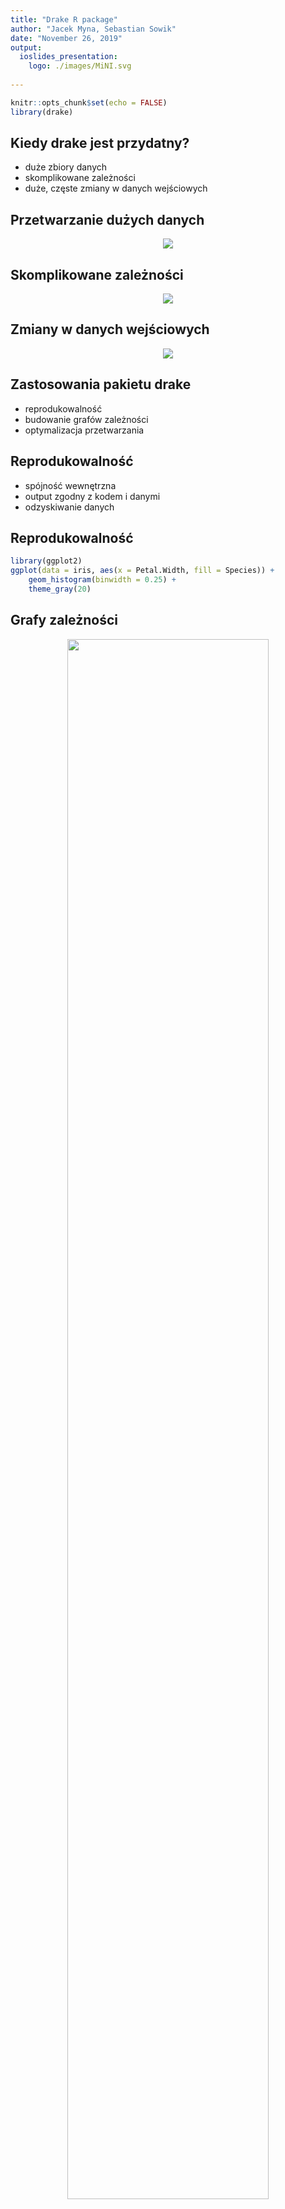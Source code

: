 ```yaml
---
title: "Drake R package"
author: "Jacek Myna, Sebastian Sowik"
date: "November 26, 2019"
output: 
  ioslides_presentation:
    logo: ./images/MiNI.svg
  
---
```


```r
knitr::opts_chunk$set(echo = FALSE)
library(drake)
```

## Kiedy drake jest przydatny?

- duże zbiory danych
- skomplikowane zależności
- duże, częste zmiany w danych wejściowych

## Przetwarzanie dużych danych

<center>
![](./images/LargeDatasets.svg)
</center>

## Skomplikowane zależności

<center>
![](./images/ComplDataFlow.svg)
</center>

## Zmiany w danych wejściowych

<center>
![](./images/tweet.png)
</center>

## Zastosowania pakietu drake

- reprodukowalność
- budowanie grafów zależności
- optymalizacja przetwarzania

## Reprodukowalność

- spójność wewnętrzna
- output zgodny z kodem i danymi
- odzyskiwanie danych

## Reprodukowalność

```r
library(ggplot2)
ggplot(data = iris, aes(x = Petal.Width, fill = Species)) +
    geom_histogram(binwidth = 0.25) +
    theme_gray(20)
```


## Grafy zależności

<center>
![](./images/dependency-graph.png){
width=80% }
</center>

## Optymalizacja przetwarzania

- przetwarzanie tylko potrzebnych części
- przetwarzanie równoległe

## Przykład potoku przetwarzania

```r
# From https://github.com/wlandau/drake-examples/
random_rows <- function(data, n) {
  data[sample.int(n = nrow(data), size = n, replace = TRUE), ]
}

simulate <- function(n) {
  data <- random_rows(data = mtcars, n = n)
  data.frame(x = data$wt, y = data$mpg)
}

reg1 <- function(d) {
  lm(y ~ + x, data = d)
}

reg2 <- function(d) {
  d$x2 <- d$x ^ 2
  lm(y ~ x2, data = d)
}
```

## Przetwarzanie z użyciem pakietu drake

```r
# From https://github.com/wlandau/drake-examples/
plan <- drake_plan(
  small = simulate(48), large = simulate(64),
  regression1 = target(
    reg1(data), transform = map(data = c(small, large), .tag_out = reg)
  ),
  regression2 = target(
    reg2(data), transform = map(data, .tag_out = reg)
  ),
  summ = target(
    suppressWarnings(summary(reg$residuals)),
    transform = map(reg)
  ),
  coef = target(
    suppressWarnings(summary(reg))$coefficients,
    transform = map(reg)
  )
)
```
## Wizualizacja planu

```r
# From https://github.com/wlandau/drake-examples/
config <- drake_config(plan)
drake_ggraph(config)
```
## Zbudowanie projektu

```r
# From https://github.com/wlandau/drake-examples/
config <- drake_config(plan)
make(plan)
drake_ggraph(config)
```
## Cheat sheet 

<center>
![](./images/cheatsheet.png)
</center>

## Podsumowanie

- Pozwala na zaoszczędzenie dużej ilości czasu
- Wymaga zmiany przyzwyczajeń programisty
- Sprzyja powtarzalności wyników
- Łatwe rozszerzenie na przetwarzanie rozproszone (np. slurm)
- Kompatybilny z dockerem